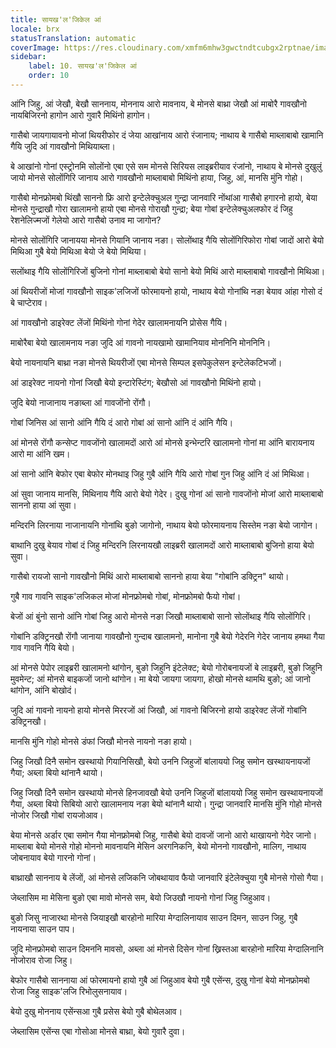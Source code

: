```yaml
---
title: सायख'ल'जिकेल आं
locale: brx
statusTranslation: automatic
coverImage: https://res.cloudinary.com/xmfm6mhw3gwctndtcubgx2rptnae/image/upload/v1741354419/small_cover_la_gran_rebelion_28716e29d2.webp
sidebar:
    label: 10. सायख'ल'जिकेल आं
    order: 10
---
```

आंनि जिहु, आं जेखौ, बेखौ साननाय, मोननाय आरो मावनाय, बे मोनसे बाथ्रा जेखौ आं माबोरै गावखौनो नायबिजिरनो हागोन आरो गुवारै मिथिंनो हागोन।

गासैबो जायगायावनो मोजां थियरीफोर दं जेया आखांनाय आरो रंजानाय; नाथाय बे गासैबो माब्लाबाबो खामानि गैयि जुदि आं गावखौनो मिथियाब्ला।

बे आखांनो गोनां एस्ट्रोनमि सोलोंनो एबा एसे सम मोनसे सिरियस लाइब्ररीयाव रंजांनो, नाथाय बे मोनसे दुखुलुं जायो मोनसे सोलोंगिरि जानाय आरो गावखौनो माब्लाबाबो मिथिंनो हाया, जिहु, आं, मानसि मुंनि गोहो।

गासैबो मोनफ्रोमबो थिंखौ साननो फ्रि आरो इन्टेलेक्चुअल गुन्द्रा जानवारि नोंथांआ गासैबो हगारनो हायो, बेया मोनसे गुन्द्राखौ गोरा खालामनो हायो एबा मोनसे गोराखौ गुन्द्रा; बेया गोबां इन्टेलेक्चुअलफोर दं जिहु रेशनेलिज्मजों गेलेयो आरो गासैबो उनाव मा जागोन?

मोनसे सोलोंगिरि जानायया मोनसे गियानि जानाय नङा। सोलोंथाइ गैयि सोलोंगिरिफोरा गोबां जादों आरो बेयो मिथिआ गुबै बेयो मिथिआ बेयो जे बेयो मिथिया।

सलोंथाइ गैयि सोलोंगिरिजों बुजिनो गोनां माब्लाबाबो बेयो सानो बेयो मिथिं आरो माब्लाबाबो गावखौनो मिथिआ।

आं थियरीजों मोजां गावखौनो साइक'लजिजों फोरमायनो हायो, नाथाय बेयो गोनांथि नङा बेयाव आंहा गोसो दं बे चाप्टेराव।

आं गावखौनो डाइरेक्ट लेंजों मिथिंनो गोनां गेदेर खालामनायनि प्रोसेस गैयि।

माबोरैबा बेयो खालामनाय नङा जुदि आं गावनो नायखामो खामानियाव मोननिनि मोननिनि।

बेयो नायनायनि बाथ्रा नङा मोनसे थियरीजों एबा मोनसे सिम्पल इसपेकुलेसन इन्टेलेकटिभजों।

आं डाइरेक्ट नायनो गोनां जिखौ बेयो इन्टारेस्टिंग; बेखौसो आं गावखौनो मिथिंनो हायो।

जुदि बेयो नाजानाय नङाब्ला आं गावजोंनो रोंगौ।

गोबां जिनिस आं सानो आंनि गैयि दं आरो गोबां आं सानो आंनि दं आंनि गैयि।

आं मोनसे रोंगौ कन्सेप्ट गावजोंनो खालामदों आरो आं मोनसे इन्भेन्टरि खालामनो गोनां मा आंनि बारायनाय आरो मा आंनि खम।

आं सानो आंनि बेफोर एबा बेफोर मोनथाइ जिहु गुबै आंनि गैयि आरो गोबां गुन जिहु आंनि दं आं मिथिआ।

आं सुवा जानाय मानसि, मिथिनाय गैयि आरो बेयो गेदेर। दुखु गोनां आं सानो गावजोंनो मोजां आरो माब्लाबाबो साननो हाया आं सुवा।

मन्दिरनि लिरनाया नाजानायनि गोनांथि बुङो जागोनो, नाथाय बेयो फोरमायनाय सिस्तेम नङा बेयो जागोन।

बाथानि दुखु बेयाव गोबां दं जिहु मन्दिरनि लिरनायखौ लाइब्ररी खालामदों आरो माब्लाबाबो बुजिनो हाया बेयो सुवा।

गासैबो रायजो सानो गावखौनो मिथिं आरो माब्लाबाबो साननो हाया बेया "गोबांनि डक्ट्रिन" थायो।

गुबै गाव गावनि साइक'लजिकल मोजां मोनफ्रोमबो गोबां, मोनफ्रोमबो फैयो गोबां।

बेजों आं बुंनो सानो आंनि गोबां जिहु आरो मोनसे नङा जिखौ माब्लाबाबो सानो सोलोंथाइ गैयि सोलोंगिरि।

गोबांनि डक्ट्रिनखौ रोंगौ जानाया गावखौनो गुन्दाब खालामनो, मानोना गुबै बेयो गेदेरनि गेदेर जानाय हमथा गैया गाव गावनि गैयि बेयो।

आं मोनसे पेपोर लाइब्ररी खालामनो थांगोन, बुङो जिहुनि इंटेलेक्ट; बेयो गोरोबनायजों बे लाइब्ररी, बुङो जिहुनि मुवमेन्ट; आं मोनसे बाइकजों जानो थांगोन। मा बेयो जायगा जायगा, होखो मोनसे थामथि बुङो; आं जानो थांगोन, आंनि बोखोदं।

जुदि आं गावनो नायनो हायो मोनसे मिररजों आं जिखौ, आं गावनो बिजिरनो हायो डाइरेक्ट लेंजों गोबांनि डक्ट्रिनखौ।

मानसि मुंनि गोहो मोनसे डंफां जिखौ मोनसे नायनो नङा हायो।

जिहु जिखौ दिनै समोन खस्थायो गियानिसिखौ, बेयो उननि जिहुजों बांलाययो जिहु समोन खस्थायनायजों गैया; अब्ला बियो थांनानै थायो।

जिहु जिखौ दिनै समोन खस्थायो मोनसे हिनजावखौ बेयो उननि जिहुजों बांलाययो जिहु समोन खस्थायनायजों गैया, अब्ला बियो सिबियो आरो खालामनाय नङा बेयो थांनानै थायो। गुन्द्रा जानवारि मानसि मुंनि गोहो मोनसे नोजोर जिखौ गोबां रायजोआव।

बेया मोनसे अर्डार एबा समोन गैया मोनफ्रोमबो जिहु, गासैबो बेयो दावजों जानो आरो थाखायनो गेदेर जानो। माब्लाबा बेयो मोनसे गोहो मोननो मावनायनि मेसिन अरगनिकनि, बेयो मोननो गावखौनो, मालिग, नाथाय जोबनायाव बेयो गारनो गोनां।

बाथ्राखौ साननाय बे लेंजों, आं मोनसे लजिकनि जोबथायाव फैयो जानवारि इंटेलेक्चुया गुबै मोनसे गोसो गैया।

जेब्लासिम मा मेसिना बुङो एबा मावो मोनसे सम, बेयो जिउखौ नायनो गोनां जिहु जिहुआव।

बुङो जिसु नाजारथा मोनसे जियाइखौ बारहोनो मारिया मेग्दालिनायाव साउन दिमन, साउन जिहु, गुबै नायनाया साउन पाप।

जुदि मोनफ्रोमबो साउन दिमननि मावसो, अब्ला आं मोनसे दिसेन गोनां ख्रिस्तआ बारहोनो मारिया मेग्दालिनानि नोजोराव रोजा जिहु।

बेफोर गासैबो साननाया आं फोरमायनो हायो गुबै आं जिहुआव बेयो गुबै एसेंन्स, दुखु गोनां बेयो मोनफ्रोमबो रोजा जिहु साइक'लजि रिभोलुसनायाव।

बेयो दुखु मोननाय एसेंन्सआ गुबै प्रसेस बेयो गुबै बोथेलआव।

जेब्लासिम एसेंन्स एबा गोसोआ मोनसे बाथ्रा, बेयो गुवारै दुवा।

